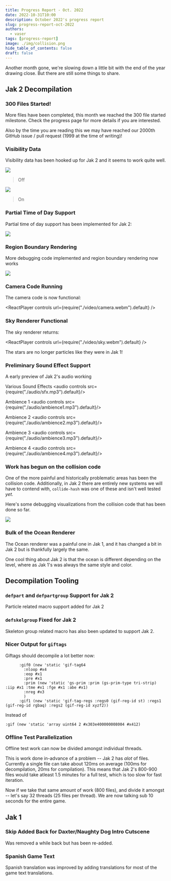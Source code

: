 ```yaml
---
title: Progress Report - Oct. 2022
date: 2022-10-31T10:00
description: October 2022's progress report
slug: progress-report-oct-2022
authors:
  - vaser
tags: [progress-report]
image: ./img/collision.png
hide_table_of_contents: false
draft: false
---
```


<head>
  <meta name="twitter:card" content="summary_large_image" />
</head>

Another month gone, we're slowing down a little bit with the end of the year drawing close.  But there are still some things to share.

<!--truncate-->

## Jak 2 Decompilation

### 300 Files Started!

More files have been completed, this month we reached the 300 file started milestone.  Check the progress page for more details if you are interested.

Also by the time you are reading this we may have reached our 2000th GitHub issue / pull request (1999 at the time of writing)!

### Visibility Data <PRLink href="https://github.com/open-goal/jak-project/pull/1938"/>

Visibility data has been hooked up for Jak 2 and it seems to work quite well.

![](./img/vis-off.png)
> Off

![](./img/vis-on.png)
> On

### Partial Time of Day Support <PRLink href="https://github.com/open-goal/jak-project/pull/1943"/>

Partial time of day support has been implemented for Jak 2:

![](./img/tod.gif)

### Region Boundary Rendering <PRLink href="https://github.com/open-goal/jak-project/pull/1944"/>

More debugging code implemented and region boundary rendering now works

![](./img/debug.png)

### Camera Code Running <PRLink href="https://github.com/open-goal/jak-project/pull/1945"/>

The camera code is now functional:

<ReactPlayer controls url={require("./video/camera.webm").default} />

### Sky Renderer Functional <PRLink href="https://github.com/open-goal/jak-project/pull/1972"/>

The sky renderer returns:

<ReactPlayer controls url={require("./video/sky.webm").default} />

The stars are no longer particles like they were in Jak 1!

### Preliminary Sound Effect Support <PRLink href="https://github.com/open-goal/jak-project/pull/1991"/>

A early preview of Jak 2's audio working

Various Sound Effects
<audio controls src={require("./audio/sfx.mp3").default}/>

Ambience 1
<audio controls src={require("./audio/ambience1.mp3").default}/>

Ambience 2
<audio controls src={require("./audio/ambience2.mp3").default}/>

Ambience 3
<audio controls src={require("./audio/ambience3.mp3").default}/>

Ambience 4
<audio controls src={require("./audio/ambience4.mp3").default}/>

### Work has begun on the collision code <PRLink href="https://github.com/open-goal/jak-project/pull/1998"/>

One of the more painful and historically problematic areas has been the collision code.  Additionally, in Jak 2 there are entirely new systems we will have to contend with, `collide-hash` was one of these and isn't well tested _yet_.

Here's some debugging visualizations from the collision code that has been done so far.

![](./img/collision.png)

### Bulk of the Ocean Renderer <PRLink href="https://github.com/open-goal/jak-project/pull/1994"/>

The Ocean renderer was a painful one in Jak 1, and it has changed a bit in Jak 2 but is thankfully largely the same.

One cool thing about Jak 2 is that the ocean is different depending on the level, where as Jak 1's was always the same style and color.

## Decompilation Tooling

### `defpart` and `defpartgroup` Support for Jak 2 <PRLink href="https://github.com/open-goal/jak-project/pull/1947"/>

Particle related macro support added for Jak 2

### `defskelgroup` Fixed for Jak 2 <PRLink href="https://github.com/open-goal/jak-project/pull/1958"/>

Skeleton group related macro has also been updated to support Jak 2.

### Nicer Output for `giftags` <PRLink href="https://github.com/open-goal/jak-project/pull/1970"/>

Giftags should decompile a lot better now:

```opengoal
      :gif0 (new 'static 'gif-tag64
        :nloop #x4
        :eop #x1
        :pre #x1
        :prim (new 'static 'gs-prim :prim (gs-prim-type tri-strip) :iip #x1 :tme #x1 :fge #x1 :abe #x1)
        :nreg #x3
        )
      :gif1 (new 'static 'gif-tag-regs :regs0 (gif-reg-id st) :regs1 (gif-reg-id rgbaq) :regs2 (gif-reg-id xyzf2))
```

Instead of

```opengoal
:gif (new 'static 'array uint64 2 #x303e400000008004 #x412)
```

### Offline Test Parallelization <PRLink href="https://github.com/open-goal/jak-project/pull/1974"/>

Offline test work can now be divided amongst individual threads.

This is work done in-advance of a problem -- Jak 2 has _alot_ of files.  Currently a single file can take about 120ms on average (100ms for decompilation, 20ms for compilation).  This means that Jak 2's 800-900 files would take atleast 1.5 minutes for a full test, which is too slow for fast iteration.

Now if we take that same amount of work (800 files), and divide it amongst -- let's say 32 threads (25 files per thread). We are now talking sub 10 seconds for the entire game.

## Jak 1

### Skip Added Back for Daxter/Naughty Dog Intro Cutscene <PRLink href="https://github.com/open-goal/jak-project/pull/1965"/>

Was removed a while back but has been re-added.

### Spanish Game Text <PRLink href="https://github.com/open-goal/jak-project/pull/1980"/>

Spanish translation was improved by adding translations for most of the game text translations.
